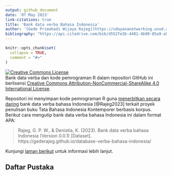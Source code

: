 ```yaml
---
output: github_document
date: '07 May 2023'
link-citations: true
title: 'Bank data verba Bahasa Indonesia'
author: '[Gede Primahadi Wijaya Rajeg](https://udayananetworking.unud.ac.id/lecturer/880-gede-primahadi-wijaya-rajeg) <a itemprop="sameAs" content="https://orcid.org/0000-0002-2047-8621" href="https://orcid.org/0000-0002-2047-8621" target="orcid.widget" rel="noopener noreferrer" style="vertical-align:top;"><img src="https://orcid.org/sites/default/files/images/orcid_16x16.png" style="width:1em;margin-right:.5em;" alt="ORCID iD icon"></a> & [Karlina Denistia](https://www.researchgate.net/profile/Karlina-Denistia) <a itemprop="sameAs" content="http://orcid.org/0000-0002-1060-3548" href="http://orcid.org/0000-0002-1060-3548" target="orcid.widget" rel="noopener noreferrer" style="vertical-align:top;"><img src="https://orcid.org/sites/default/files/images/orcid_16x16.png" style="width:1em;margin-right:.5em;" alt="ORCID iD icon"></a>'
bibliography: "https://api.citedrive.com/bib/d552fe3b-4481-4b90-85a9-a5568cdc0670/references.bib?x=eyJpZCI6ICJkNTUyZmUzYi00NDgxLTRiOTAtODVhOS1hNTU2OGNkYzA2NzAiLCAidXNlciI6ICIzODg0IiwgInNpZ25hdHVyZSI6ICI4YzNhNjU2ZGVkMjAyYTQ0NzgzODE1N2IxNzhiYTZjZDkxNDM5MmE4ZTE4ZmJmYjY0M2M0ODk0ZjQzZGY4NTVhIn0=/bibliography.bib"
---
```


<!-- README.md is generated from README.Rmd. Please edit that file -->

```r
knitr::opts_chunk$set(
  collapse = TRUE,
  comment = "#>"
)
```

<!-- badges: start -->

<a rel="license" href="http://creativecommons.org/licenses/by-nc-sa/4.0/"><img alt="Creative Commons License" style="border-width:0" src="https://i.creativecommons.org/l/by-nc-sa/4.0/88x31.png" /></a> <br />Bank data verba dan kode pemrograman R dalam repositori GitHub ini berlisensi <a rel="license" href="http://creativecommons.org/licenses/by-nc-sa/4.0/">Creative Commons Attribution-NonCommercial-ShareAlike 4.0 International License</a>.

<!-- badges: end -->

Repositori ini menyimpan kode pemrograman R guna [menerbitkan secara daring](https://gederajeg.github.io/database-verba-bahasa-indonesia/) bank data verba bahasa Indonesia [@Rajeg2023] terkait proyek penulisan buku Tata Bahasa Indonesia Kontemporer berbasis korpus. Berikut cara mengutip bank data verba bahasa Indonesia ini dalam format APA:

> Rajeg, G. P. W., & Denistia, K. (2023). Bank data verba bahasa Indonesia (Version 0.0.1) [Dataset]. https://gederajeg.github.io/database-verba-bahasa-indonesia/


Kunjungi [laman berikut](https://github.com/gederajeg/afiksasi-verba-bahasa-indonesia) untuk informasi lebih lanjut.

## Daftar Pustaka
